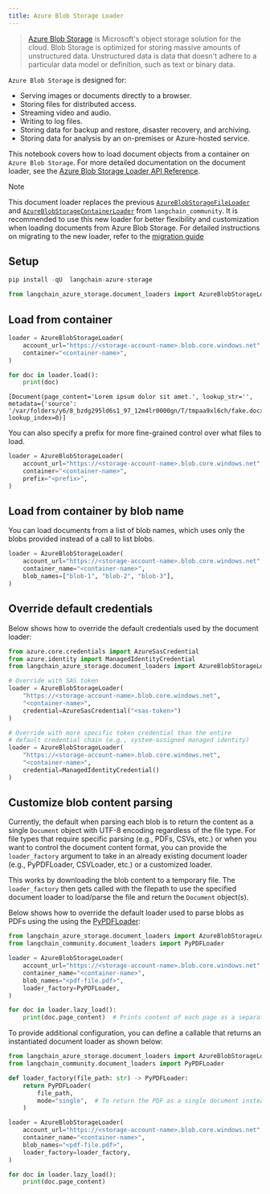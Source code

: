 ```yaml
---
title: Azure Blob Storage Loader
---
```


>[Azure Blob Storage](https://learn.microsoft.com/en-us/azure/storage/blobs/storage-blobs-introduction) is Microsoft's object storage solution for the cloud. Blob Storage is optimized for storing massive amounts of unstructured data. Unstructured data is data that doesn't adhere to a particular data model or definition, such as text or binary data.

`Azure Blob Storage` is designed for:

- Serving images or documents directly to a browser.
- Storing files for distributed access.
- Streaming video and audio.
- Writing to log files.
- Storing data for backup and restore, disaster recovery, and archiving.
- Storing data for analysis by an on-premises or Azure-hosted service.

This notebook covers how to load document objects from a container on `Azure Blob Storage`. For more detailed documentation on the document loader, see the [Azure Blob Storage Loader API Reference](https://reference.langchain.com/python/integrations/langchain_azure_storage/).

> [!NOTE]
> This document loader replaces the previous [`AzureBlobStorageFileLoader`](/oss/integrations/document_loaders/azure_blob_storage_file) and [`AzureBlobStorageContainerLoader`](/oss/integrations/document_loaders/azure_blob_storage_container) from `langchain_community`. It is recommended to use this new loader for better flexibility and customization when loading documents from Azure Blob Storage. For detailed instructions on migrating to the new loader, refer to the [migration guide](https://github.com/langchain-ai/langchain-azure/blob/main/libs/azure-storage/README.md#migrating-from-langchain-community-azure-storage-document-loaders)


## Setup

```python
pip install -qU  langchain-azure-storage
```

```python
from langchain_azure_storage.document_loaders import AzureBlobStorageLoader
```

## Load from container

```python
loader = AzureBlobStorageLoader(
    account_url="https://<storage-account-name>.blob.core.windows.net",
    container="<container-name>",
)

for doc in loader.load():
    print(doc)
```

```output
[Document(page_content='Lorem ipsum dolor sit amet.', lookup_str='', metadata={'source': '/var/folders/y6/8_bzdg295ld6s1_97_12m4lr0000gn/T/tmpaa9xl6ch/fake.docx'}, lookup_index=0)]
```

You can also specify a prefix for more fine-grained control over what files to load.

```python
loader = AzureBlobStorageLoader(
    account_url="https://<storage-account-name>.blob.core.windows.net",
    container="<container-name>",
    prefix="<prefix>",
)
```

## Load from container by blob name

You can load documents from a list of blob names, which uses only the blobs provided instead of a call to list blobs.

```python
loader = AzureBlobStorageLoader(
    account_url="https://<storage-account-name>.blob.core.windows.net",
    container_name="<container-name>",
    blob_names=["blob-1", "blob-2", "blob-3"],
)
```

## Override default credentials

Below shows how to override the default credentials used by the document loader:

```python
from azure.core.credentials import AzureSasCredential
from azure.identity import ManagedIdentityCredential
from langchain_azure_storage.document_loaders import AzureBlobStorageLoader

# Override with SAS token
loader = AzureBlobStorageLoader(
    "https://<storage-account-name>.blob.core.windows.net",
    "<container-name>",
    credential=AzureSasCredential("<sas-token>")
)

# Override with more specific token credential than the entire
# default credential chain (e.g., system-assigned managed identity)
loader = AzureBlobStorageLoader(
    "https://<storage-account-name>.blob.core.windows.net",
    "<container-name>",
    credential=ManagedIdentityCredential()
)
```

## Customize blob content parsing

Currently, the default when parsing each blob is to return the content as a single `Document` object with UTF-8 encoding regardless of the file type. For file types that require specific parsing (e.g., PDFs, CSVs, etc.) or when you want to control the document content format, you can provide the `loader_factory` argument to take in an already existing document loader (e.g., PyPDFLoader, CSVLoader, etc.) or a customized loader.

This works by downloading the blob content to a temporary file. The `loader_factory` then gets called with the filepath to use the specified document loader to load/parse the file and return the `Document` object(s).

Below shows how to override the default loader used to parse blobs as PDFs using the using the [PyPDFLoader](https://python.langchain.com/api_reference/community/document_loaders/langchain_community.document_loaders.pdf.PyPDFLoader.html#pypdfloader):

```python
from langchain_azure_storage.document_loaders import AzureBlobStorageLoader
from langchain_community.document_loaders import PyPDFLoader

loader = AzureBlobStorageLoader(
    account_url="https://<storage-account-name>.blob.core.windows.net",
    container_name="<container-name>",
    blob_names="<pdf-file.pdf>",
    loader_factory=PyPDFLoader,
)

for doc in loader.lazy_load():
    print(doc.page_content)  # Prints content of each page as a separate document
```

To provide additional configuration, you can define a callable that returns an instantiated document loader as shown below:

```python
from langchain_azure_storage.document_loaders import AzureBlobStorageLoader
from langchain_community.document_loaders import PyPDFLoader

def loader_factory(file_path: str) -> PyPDFLoader:
    return PyPDFLoader(
        file_path,
        mode="single",  # To return the PDF as a single document instead of extracting documents by page
    )

loader = AzureBlobStorageLoader(
    account_url="https://<storage-account-name>.blob.core.windows.net",
    container_name="<container-name>",
    blob_names="<pdf-file.pdf>",
    loader_factory=loader_factory,
)

for doc in loader.lazy_load():
    print(doc.page_content)
```
